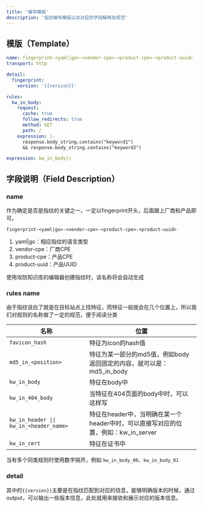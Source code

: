 ```yaml
---
title: '编写模板'
description: '指纹编写模版以及对应的字段解释及规范'
---
```


## 模版（Template）

```yaml
name: fingerprint-<yaml|go>-<vendor-cpe>-<product-cpe>-<product-uuid>
transport: http

detail:
  fingerprint:
    version: '{{version}}'

rules:
  kw_in_body:
    request:
      cache: true
      follow_redirects: true
      method: GET
      path: /
    expression: |-
      response.body_string.contains("keyword1")
      && response.body_string.contains("keyword2")

expression: kw_in_body()
```

## 字段说明（Field Description）

### name

作为确定是否是指纹的关键之一，一定以fingerprint开头，后面跟上厂商和产品即可。

`fingerprint-<yaml|go>-<vendor-cpe>-<product-cpe>-<product-uuid>`

1. yaml|go：相应指纹的语言类型
2. vendor-cpe：厂商CPE
3. product-cpe：产品CPE
4. product-uuid：产品UUID

使用攻防知识库的编辑器创建指纹时，该名称将会自动生成

### rules name

由于指纹说白了就是在目标站点上找特征，而特征一般就会在几个位置上，所以我们对规则的名称做了一定的规范，便于阅读分类

| 名称                                      | 位置                                                    |
|-----------------------------------------|-------------------------------------------------------|
| `favicon_hash`                          | 特征为icon的hash值                                         |
| `md5_in_<position>`                     | 特征为某一部分的md5值，例如body返回固定的内容，就可以是：md5_in_body           |
| `kw_in_body`                            | 特征在body中                                              |
| `kw_in_404_body`                        | 当特征在404页面的body中时，可以这样写                                |
| `kw_in_header \|\| kw_in_<header_name>` | 特征在header中，当明确在某一个header中时，可以直接写对应的位置，例如：kw_in_server |
| `kw_in_cert`                            | 特征在证书中                                                |

<Tip>当有多个同类规则时使用数字隔开，例如 `kw_in_body_00`、`kw_in_body_01`</Tip>

### detail

其中的`{{version}}`主要是在指纹匹配到对应的信息，能够明确版本的时候，通过output，可以输出一些版本信息，此处就用来接收和展示对应的版本信息。